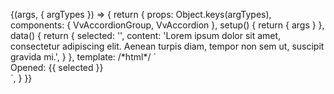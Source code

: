 
<Meta
	title="Components/AccordionGroup/Slots"
	component={VvAccordionGroup}
	args={defaultArgs}
/>

<Canvas>
	<Story
		name="Default"
		play={defaultTest}
		argTypes={{
			items: {
				...argTypes.items,
				control: {
					disable: true,
				},
			},
			default: {
				...argTypes.items,
				control: {
					disable: true,
				},
			},
		}}
	>
		{(args, { argTypes }) => {
			return {
				props: Object.keys(argTypes),
				components: { VvAccordionGroup, VvAccordion },
				setup() {
					return { args }
				},
				data() {
					return {
						selected: '',
						content:
							'Lorem ipsum dolor sit amet, consectetur adipiscing elit. Aenean turpis diam, tempor non sem ut, suscipit gravida mi.',
					}
				},
				template: /*html*/ `
					<vv-accordion-group data-testId="element" v-bind="args" v-model="selected">
						<vv-accordion name="a-1" data-testId="a-1" title="Details 1" :content="content" />
						<vv-accordion name="a-2" title="Details 2" :content="content" />
						<vv-accordion name="a-3" title="Details 3" :content="content" />
					</vv-accordion-group>
					<div class="mt-24"  >
						Opened: <span data-testId="value">{{ selected }}</span>
					</div>
				`,
			}
		}}
	</Story>
</Canvas>
